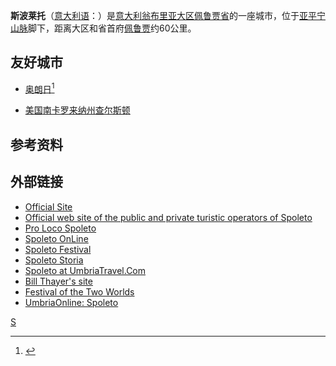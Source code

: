 {{Infobox Italian comune
| image_skyline = Rocca_Albornoz_and_Ponte_delle_Torri,_Spoleto.jpg
| img_coa       = Spoleto-Stemma.png
| official_name = Comune di Spoleto
| name=斯波莱托
| latd  = 42 |latm  = 44 |lats  =  |latNS  = N
| longd = 12 |longm = 44 |longs =   |longEW = E 
| region        = [[翁布里亚大区|翁布里亚大区]]
| province      = [[佩鲁贾省|佩鲁贾省]]
| elevation_m   = 396
| area_total_km2 = 349
| population_as_of = 
| population_total = 38563
| population_density_km2 = 109
| timezone      = [[Central_European_Time|CET]], [[Coordinated_Universal_Time|UTC]]+1
| coordinates   = {{coord|42|44|N|12|44|E}}
| frazioni      = 
| telephone     = 0743
| postalcode    = 06049
| gentilic      = 
| saint         = 
| day           = 
| mayor         = Fabrizio Cardarelli
| website       = [http://www.comune.spoleto.pg.it www.comune.spoleto.pg.it]
}}
'''斯波莱托'''（[[意大利语|意大利语]]：'''{{lang|it|Spoleto}}'''）是[[意大利|意大利]][[翁布里亚大区|翁布里亚大区]][[佩鲁贾省|佩鲁贾省]]的一座城市，位于[[亚平宁山脉|亚平宁山脉]]脚下，距离大区和省首府[[佩鲁贾|佩鲁贾]]约60公里。

==友好城市==
* {{FRA}} [[奥朗日|奥朗日]]<ref>{{Cite web|url=https://www.ville-orange.fr/rubrique10.html|title=LES JUMELAGES|accessdate=2020-10-21|editor=ville d'Orange|language=fr|website=ville-orange.fr|archive-date=2021-01-18|archive-url=https://web.archive.org/web/20210118112547/https://www.ville-orange.fr/rubrique10.html|dead-url=no}}</ref>
*{{flagicon|USA}}[[美国|美国]][[查尔斯顿_(南卡罗来纳州)|南卡罗来纳州查尔斯顿]]

==参考资料==
{{reflist}}

==外部链接==
{{Commons|Spoleto}}
*[http://www.comune.spoleto.pg.it/ Official Site] {{Wayback|url=http://www.comune.spoleto.pg.it/ |date=20210210221801 }}
*[http://www.visitspoleto.it/ Official web site of the public and private turistic operators of Spoleto] {{Wayback|url=http://www.visitspoleto.it/ |date=20201031171547 }}
*[http://www.prospoleto.it/ Pro Loco Spoleto] {{Wayback|url=http://www.prospoleto.it/ |date=20210122005132 }}
*[http://spoletoonline.com/ Spoleto OnLine] {{Wayback|url=http://spoletoonline.com/ |date=20161021101632 }}
*[http://www.festivaldispoleto.it/ Spoleto Festival] {{Wayback|url=http://www.festivaldispoleto.it/ |date=20080612005148 }}
*[https://web.archive.org/web/20041001000406/http://www.spoletostoria.org/home.html Spoleto Storia]
*[http://www.umbriatravel.com/spoleto.asp Spoleto at UmbriaTravel.Com] {{Wayback|url=http://www.umbriatravel.com/spoleto.asp |date=20200224091933 }}
*[http://penelope.uchicago.edu/Thayer/E/Gazetteer/Places/Europe/Italy/Umbria/Perugia/Spoleto/Spoleto/home.html Bill Thayer's site]
*[http://www.festivaldispoleto.it/ Festival of the Two Worlds] {{Wayback|url=http://www.festivaldispoleto.it/ |date=20080612005148 }}
*[https://web.archive.org/web/20071010053638/http://en.umbriaonline.com/spoleto.phtml UmbriaOnline: Spoleto]

{{佩魯賈省市鎮}}

{{Authority control}}
[[Category:佩鲁贾省市镇|S]]

{{Italy-geo-stub}}